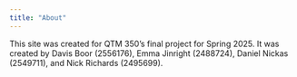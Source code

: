 ```yaml
---
title: "About"
---
```


This site was created for QTM 350's final project for Spring 2025. It was created by Davis Boor (2556176), Emma Jinright (2488724), Daniel Nickas (2549711), and Nick Richards (2495699).
